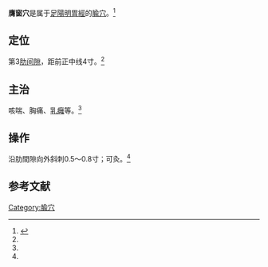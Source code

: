 {{medical}}
{{Infobox acupoint
|name = 膺窗穴
|image = 
|imagesize = 
|caption =
|simplified = 膺窗
|traditional = 膺窗
|code = ST16
|pinyin = Yīngchuāng
|meridian = 足陽明胃經
|location = 第3[[肋间隙|肋间隙]]，距前正中线4寸
|treat = 咳喘、胸痛、[[乳癰|乳癰]]等
|processing = 沿肋間隙向外斜刺0.5～0.8寸；可灸
|footnotes = 
}}
'''膺窗穴'''是属于[[足陽明胃經|足陽明胃經]]的[[腧穴|腧穴]]。<ref name="针灸学">{{Cite book |title=针灸学 |url=https://archive.org/details/zhenjiuxue0000unse |author=孙国杰 主编 |publisher=[[上海科学技术出版社|上海科学技术出版社]] |year=1997 |pages=[https://archive.org/details/zhenjiuxue0000unse/page/51 51] |isbn=7-5323-4102-X}}</ref>

==定位==
第3[[肋间隙|肋间隙]]，距前正中线4寸。<ref name="针灸学"/>

==主治==
咳喘、胸痛、[[乳癰|乳癰]]等。<ref name="针灸学"/>

==操作==
沿肋間隙向外斜刺0.5～0.8寸；可灸。<ref name="针灸学"/>

==参考文献==
{{reflist}}

{{经络}}
{{足陽明胃經}}

{{DEFAULTSORT:Y}}
[[Category:腧穴|Category:腧穴]]